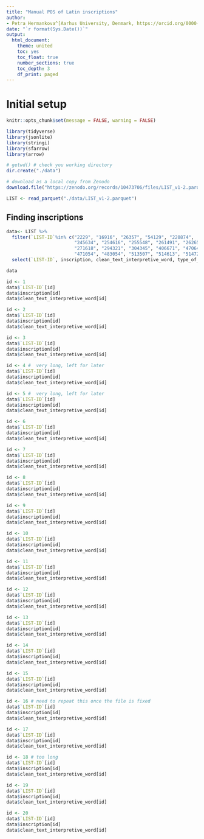 ```yaml
---
title: "Manual POS of Latin inscriptions"
author: 
- Petra Hermankova^[Aarhus University, Denmark, https://orcid.org/0000-0002-6349-0540]
date: "`r format(Sys.Date())`"
output:
  html_document:
    theme: united
    toc: yes
    toc_float: true
    number_sections: true
    toc_depth: 3
    df_print: paged
---
```


# Initial setup

```r

knitr::opts_chunk$set(message = FALSE, warning = FALSE)

library(tidyverse)
library(jsonlite)
library(stringi)
library(sfarrow)
library(arrow)
```

```r
# getwd() # check you working directory
dir.create("./data")

# download as a local copy from Zenodo
download.file("https://zenodo.org/records/10473706/files/LIST_v1-2.parquet?download=1", "./data/LIST_v1-2.parquet")

```

```r
LIST <- read_parquet("./data/LIST_v1-2.parquet")
```

## Finding inscriptions

```r
data<- LIST %>% 
  filter(`LIST-ID`%in% c("2229", "16916", "26357", "54129", "220874", 
                         "245634", "254616", "255548", "261491", "262652",
                         "271618", "294321", "304345", "406671", "470643", 
                         "471054", "483054", "513507", "514613", "514722")) %>% 
  select(`LIST-ID`, inscription, clean_text_interpretive_word, type_of_inscription_auto, urban_context_city, Latitude, Longitude, not_before, not_after)
```

```r
data

```
```r
id <- 1
data$`LIST-ID`[id]
data$inscription[id]
data$clean_text_interpretive_word[id]
```

```r
id <- 2
data$`LIST-ID`[id]
data$inscription[id]
data$clean_text_interpretive_word[id]
```

```r
id <- 3
data$`LIST-ID`[id]
data$inscription[id]
data$clean_text_interpretive_word[id]
```


```r
id <- 4 #  very long, left for later
data$`LIST-ID`[id]
data$inscription[id]
data$clean_text_interpretive_word[id]
```

```r
id <- 5 #  very long, left for later
data$`LIST-ID`[id]
data$inscription[id]
data$clean_text_interpretive_word[id]
```


```r
id <- 6 
data$`LIST-ID`[id]
data$inscription[id]
data$clean_text_interpretive_word[id]
```

```r
id <- 7
data$`LIST-ID`[id]
data$inscription[id]
data$clean_text_interpretive_word[id]
```

```r
id <- 8
data$`LIST-ID`[id]
data$inscription[id]
data$clean_text_interpretive_word[id]
```

```r
id <- 9
data$`LIST-ID`[id]
data$inscription[id]
data$clean_text_interpretive_word[id]
```

```r
id <- 10
data$`LIST-ID`[id]
data$inscription[id]
data$clean_text_interpretive_word[id]
```

```r
id <- 11
data$`LIST-ID`[id]
data$inscription[id]
data$clean_text_interpretive_word[id]
```

```r
id <- 12
data$`LIST-ID`[id]
data$inscription[id]
data$clean_text_interpretive_word[id]
```

```r
id <- 13
data$`LIST-ID`[id]
data$inscription[id]
data$clean_text_interpretive_word[id]
```

```r
id <- 14
data$`LIST-ID`[id]
data$inscription[id]
data$clean_text_interpretive_word[id]
```

```r
id <- 15
data$`LIST-ID`[id]
data$inscription[id]
data$clean_text_interpretive_word[id]
```

```r
id <- 16 # need to repeat this once the file is fixed
data$`LIST-ID`[id]
data$inscription[id]
data$clean_text_interpretive_word[id]
```
 
```r
id <- 17
data$`LIST-ID`[id]
data$inscription[id]
data$clean_text_interpretive_word[id]
```

```r
id <- 18 # too long
data$`LIST-ID`[id]
data$inscription[id]
data$clean_text_interpretive_word[id]
```

```r
id <- 19
data$`LIST-ID`[id]
data$inscription[id]
data$clean_text_interpretive_word[id]
```

```r
id <- 20
data$`LIST-ID`[id]
data$inscription[id]
data$clean_text_interpretive_word[id]
```